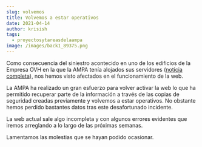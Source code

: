 ```yaml
---
slug: volvemos
title: Volvemos a estar operativos
date: 2021-04-14
author: krisish
tags:
  - proyectosytareasdelaampa
image: /images/back1_89375.png
---
```

Como consecuencia del siniestro acontecido en uno de los edificios de la Empresa OVH en la que la AMPA tenía alojados sus servidores ([noticia completa](https://www.elperiodico.com/es/internacional/20210310/incendio-ovh-servidor-europa-11570933)), nos hemos visto afectados en el funcionamiento de la web.

La AMPA ha realizado un gran esfuerzo para volver activar la web lo que ha permitido recuperar parte de la información a través de las copias de seguridad creadas previamente y volvemos a estar operativos. No obstante  hemos perdido bastantes datos tras este desafortunado incidente.

La web actual sale algo incompleta y con algunos errores evidentes que iremos arreglando a lo largo de las próximas semanas.

Lamentamos las molestias que se hayan podido ocasionar.